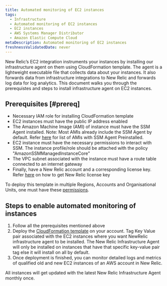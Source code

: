 ```yaml
---
title: Automated monitoring of EC2 instances
tags:
  - Infrastructure
  - Automated monitoring of EC2 instances
  - EC2 instances
  - AWS Systems Manager Distributor
  - Amazon Elastic Compute Cloud
metaDescription: Automated monitoring of EC2 instances
freshnessValidatedDate: never
---
```


New Relic’s EC2 integration instruments your instances by installing our infrastructure agent on them using CloudFormation template. The agent is a lightweight executable file that collects data about your instances. It also forwards data from infrastructure integrations to New Relic and forwards log data for log analytics. This document walks you through the prerequistes and steps to install infrastructure agent on EC2 instances.
## Prerequisites [#prereq]

* Necessary IAM role for installing CloudFormation template
* EC2 instances must have the public IP address enabled
* The Amazon Machine Image (AMI) of instance must have the SSM Agent installed. Note: Most AMIs already include the SSM Agent by default. Refer [here](https://docs.aws.amazon.com/systems-manager/latest/userguide/ami-preinstalled-agent.html) for list of AMIs with SSM Agent Preinstalled.
* EC2 instance must have the necessary permissions to interact with SSM. The instance profile/role should be attached with the policy "AmazonSSMManagedInstanceCore"
* The VPC subnet associated with the instance must have a route table connected to an internet gateway
* Finally, have a New Relic account and a corresponding license key. Refer [here](https://docs.newrelic.com/docs/apis/intro-apis/new-relic-api-keys/) on how to get New Relic license key

To deploy this template in multiple Regions, Accounts and Organisational Units, one must have these [permissions](https://docs.aws.amazon.com/AWSCloudFormation/latest/UserGuide/stacksets-prereqs.html).

## Steps to enable automated monitoring of instances

1. Follow all the prerequisites mentioned above
2. Deploy the [CloudFormation template](https://github.com/aws-quickstart/quickstart-ct-newrelic-one/blob/main/templates/EC2_Quickstart.yml) on your account.
 Tag Key Value pair associated with the EC2 instances where you want NewRelic infrastructure agent to be installed. The New Relic Infrastructure Agent will only be installed on instances that have that specific key-value pair tag else it will install on all by default.
3. Once deployment is finished, you can monitor detailed logs and metrics of qualified old and new EC2 instances of an AWS account in New Relic.

<Callout variant="important">
    All instances will get updated with the latest New Relic Infrastructure Agent monthly once.
</Callout>
